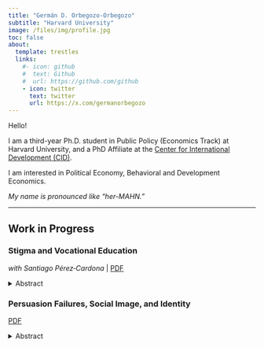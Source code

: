 ```yaml
---
title: "Germán D. Orbegozo-Orbegozo"
subtitle: "Harvard University"
image: /files/img/profile.jpg
toc: false
about:
  template: trestles
  links:
    #- icon: github
    #  text: Github
    #  url: https://github.com/github
    - icon: twitter
      text: twitter
      url: https://x.com/germanorbegozo
---
```


Hello! 

I am a third-year Ph.D. student in Public Policy (Economics Track) at Harvard University, and a PhD Affiliate at the [Center for International Development (CID)](https://www.hks.harvard.edu/centers/cid/about-cid/people/phd-affiliates/germ%C3%A1n-david-orbegozo-rodr%C3%ADguez).

I am interested in Political Economy, Behavioral and Development Economics.

*My name is pronounced like “her-MAHN.”*

<hr class="section-divider">


## Work in Progress

### Stigma and Vocational Education  
*with Santiago Pérez‑Cardona* | [PDF](/content/pdf/stigma-paper.pdf)

<details>
<summary>Abstract</summary>

This paper studies students’ level‑of‑education choice—specifically, how they choose among technical, associate, and university programs within a tiered post‑secondary system. We combine administrative application data with a belief‑elicitation survey among Bogotá high‑school students. A structural model links choices to beliefs about returns, non‑monetary outcomes, and social status. We find that technical and associate degrees are systematically penalized, even when expected returns match those of university programs. A survey experiment shows that students update when presented with accurate returns, but stigma and social‑image concerns weaken responsiveness. Addressing these concerns is essential for expanding uptake of short‑cycle programs.

</details>

### Persuasion Failures, Social Image, and Identity  
[PDF](/content/pdf/persuasion_draft.pdf)

<details>
<summary>Abstract</summary>

Why do advocates and activists often avoid arguments they know are more persuasive? In partnership with a vegan advocacy organization, this project shows that individuals frequently forgo effective messages because those arguments feel misaligned with their social group or personal identity. Activists select arguments for a real campaign under varying incentive, visibility, and identity‑prime conditions. Despite clear evidence on which messages work best, many avoid them when choices are public or when primed to reflect on core values. A follow‑up experiment with non‑vegans measures the persuasive impact of these choices. Results reveal how identity concerns distort communication and identify interventions that improve message selection and bridge ideological divides.

</details>
